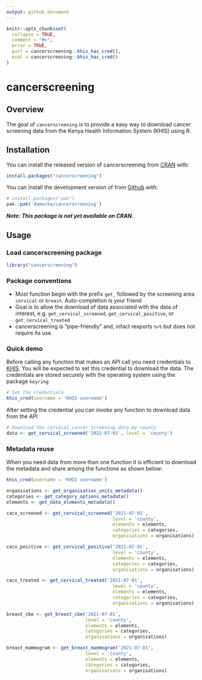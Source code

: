 ```yaml
---
output: github_document
---
```


```r
knitr::opts_chunk$set(
  collapse = TRUE,
  comment = "#>",
  error = TRUE,
  purl = cancerscreening::khis_has_cred(),
  eval = cancerscreening::khis_has_cred()
)
```

# cancerscreening

## Overview

The goal of `cancerscreening` is to provide a easy way to download cancer screening data from the Kenya Health Information System (KHIS) using R.

## Installation

You can install the released version of cancerscreening from [CRAN](https://cran.r-project.org/) with:
```r
install.packages("cancerscreening")
```

You can install the development version of from [Github](https://github.com) with:
```r
# install.packages("pak")
pak::pak('damurka/cancerscreening')
```
___Note: This package is not yet available on CRAN.___

## Usage

### Load cancerscreening package

```r
library("cancerscreening")
```

### Package conventions

* Most function begin with the prefix `get_` followed by the screening area `cervical` or `breast`. Auto-completion is your friend
* Goal is to allow the download of data associated with the data of interest, e.g. `get_cervical_screened`, `get_cervical_positive`, or `get_cervical_treated`
* cancerscreening is "pipe-friendly" and, infact rexports `%>%` but does not require its use.

### Quick demo

Before calling any function that makes an API call you need credentials to [KHIS](https://hiskenya.org). You will be expected to set this credential to download the data. The credentials are stored securely with the operating system using the package `keyring`

```r
# Set the credentials
khis_cred(username = 'KHIS username')
```

After setting the credential you can invoke any function to download data from the API

```r
# Download the cervical cancer screening data by county
data <- get_cervical_screened('2022-07-01', level = 'county')
```

### Metadata reuse

When you need data from more than one function it is efficient to download the
metadata and share among the functions as shown below:

```r
khis_cred(username = 'KHIS username')

organisations <- get_organisation_units_metadata()
categories <- get_category_options_metadata()
elements <- get_data_elements_metadata()

cacx_screened <- get_cervical_screened('2021-07-01', 
                                       level = 'county',
                                       elements = elements,
                                       categories = categories,
                                       organisations = organisations)

cacx_positive <- get_cervical_positive('2021-07-01', 
                                       level = 'county',
                                       elements = elements,
                                       categories = categories,
                                       organisations = organisations)

cacx_treated <- get_cervical_treated('2021-07-01', 
                                       level = 'county',
                                       elements = elements,
                                       categories = categories,
                                       organisations = organisations)

breast_cbe <- get_breast_cbe('2021-07-01', 
                             level = 'county',
                             elements = elements,
                             categories = categories,
                             organisations = organisations)

breast_mammogram <- get_breast_mammogram('2021-07-01', 
                             level = 'county',
                             elements = elements,
                             categories = categories,
                             organisations = organisations)
```

